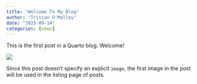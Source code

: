 ```yaml
---
title: "Welcome To My Blog"
author: "Tristan O'Malley"
date: "2023-09-14"
categories: [news]
---
```


This is the first post in a Quarto blog. Welcome!

![](thumbnail.jpg)

Since this post doesn't specify an explicit `image`, the first image in the post will be used in the listing page of posts.
